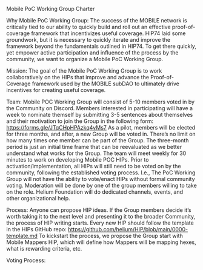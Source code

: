 Mobile PoC Working Group Charter

Why Mobile PoC Working Group: The success of the MOBILE network is critically tied to our ability to
quickly build and roll out an effective proof-of-coverage framework that incentivizes useful
coverage. HIP74 laid some groundwork, but it is necessary to quickly iterate and improve the
framework beyond the fundamentals outlined in HIP74. To get there quickly, yet empower active
participation and influence of the process by the community, we want to organize a Mobile PoC
Working Group.

Mission: The goal of the Mobile PoC Working Group is to work collaboratively on the HIPs that
improve and advance the Proof-of-Coverage framework used by the MOBILE subDAO to ultimately drive
incentives for creating useful coverage.

Team: Mobile POC Working Group will consist of 5-10 members voted in by the Community on Discord.
Members interested in participating will have a week to nominate themself by submitting 3-5
sentences about themselves and their motivation to join the Group in the following form:
https://forms.gle/JTqCHpHPAzkq4vMs7 As a pilot, members will be elected for three months, and after,
a new Group will be voted in. There’s no limit on how many times one member can be part of the
Group. The three-month period is just an initial time frame that can be reevaluated as we better
understand what works for the Group. The team will meet weekly for 30 minutes to work on developing
Mobile POC HIPs. Prior to activation/implementation, all HIPs will still need to be voted on by the
community, following the established voting process. I.e., The PoC Working Group will not have the
ability to vote/enact HIPs without formal community voting. Moderation will be done by one of the
group members willing to take on the role. Helium Foundation will do dedicated channels, events, and
other organizational help.

Process: Anyone can propose HIP ideas. If the Group members decide it’s worth taking it to the next
level and presenting it to the broader Community, the process of HIP writing starts. Every new HIP
should follow the template in the HIPs GitHub repo:
https://github.com/helium/HIP/blob/main/0000-template.md To kickstart the process, we propose the
Group start with Mobile Mappers HIP, which will define how Mappers will be mapping hexes, what is
rewarding criteria, etc.

Voting Process:
